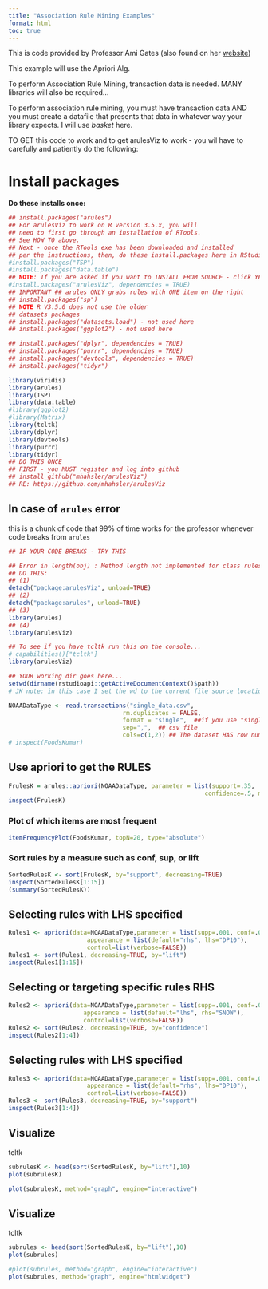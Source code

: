 ```yaml
---
title: "Association Rule Mining Examples"
format: html
toc: true
---
```


This is code provided by Professor Ami Gates (also found on her [website](https://gatesboltonanalytics.com/))

This example will use the Apriori Alg.

To perform Association Rule Mining, transaction data is needed. 
MANY libraries will also be required... 

To perform association rule mining, you must have transaction data AND you must create a datafile that presents that data in whatever way your library expects. I will use *basket* here.


TO GET this code to work and to get arulesViz to work - 
you wil have to carefully and patiently do the following:

# Install packages
**Do these installs once:**
```r
## install.packages("arules")
## For arulesViz to work on R version 3.5.x, you will
## need to first go through an installation of RTools. 
## See HOW TO above.
## Next - once the RTools exe has been downloaded and installed
## per the instructions, then, do these install.packages here in RStudio:
#install.packages("TSP")
#install.packages("data.table")
## NOTE: If you are asked if you want to INSTALL FROM SOURCE - click YES!
#install.packages("arulesViz", dependencies = TRUE)
## IMPORTANT ## arules ONLY grabs rules with ONE item on the right
## install.packages("sp")
## NOTE R V3.5.0 does not use the older
## datasets packages
## install.packages("datasets.load") - not used here
## install.packages("ggplot2") - not used here

## install.packages("dplyr", dependencies = TRUE)
## install.packages("purrr", dependencies = TRUE)
## install.packages("devtools", dependencies = TRUE)
## install.packages("tidyr")
```
```r
library(viridis)
library(arules)
library(TSP)
library(data.table)
#library(ggplot2)
#library(Matrix)
library(tcltk)
library(dplyr)
library(devtools)
library(purrr)
library(tidyr)
## DO THIS ONCE
## FIRST - you MUST register and log into github
## install_github("mhahsler/arulesViz")
## RE: https://github.com/mhahsler/arulesViz
```
## In case of `arules` error

this is a chunk of code that 99% of time works for the professor whenever code breaks from `arules`
```r
## IF YOUR CODE BREAKS - TRY THIS

## Error in length(obj) : Method length not implemented for class rules 
## DO THIS: 
## (1) 
detach("package:arulesViz", unload=TRUE)
## (2) 
detach("package:arules", unload=TRUE)
## (3) 
library(arules)
## (4) 
library(arulesViz)
```
```r
## To see if you have tcltk run this on the console...
# capabilities()["tcltk"]
library(arulesViz)
```

```r
## YOUR working dir goes here...
setwd(dirname(rstudioapi::getActiveDocumentContext()$path))
# JK note: in this case I set the wd to the current file source location
```


```r
NOAADataType <- read.transactions("single_data.csv",
                                rm.duplicates = FALSE, 
                                format = "single",  ##if you use "single" also use cols=c(1,2)
                                sep=",",  ## csv file
                                cols=c(1,2)) ## The dataset HAS row numbers
# inspect(FoodsKumar)
```
## Use apriori to get the RULES
```r

FrulesK = arules::apriori(NOAADataType, parameter = list(support=.35, 
                                                       confidence=.5, minlen=2))
inspect(FrulesK)
```
### Plot of which items are most frequent
```r
itemFrequencyPlot(FoodsKumar, topN=20, type="absolute")
```

### Sort rules by a measure such as conf, sup, or lift
```r
SortedRulesK <- sort(FrulesK, by="support", decreasing=TRUE)
inspect(SortedRulesK[1:15])
(summary(SortedRulesK))
```
## Selecting rules with LHS specified
```r
Rules1 <- apriori(data=NOAADataType,parameter = list(supp=.001, conf=.01, minlen=2),
                      appearance = list(default="rhs", lhs="DP10"),
                      control=list(verbose=FALSE))
Rules1 <- sort(Rules1, decreasing=TRUE, by="lift")
inspect(Rules1[1:15])
```

## Selecting or targeting specific rules  RHS
```r
Rules2 <- apriori(data=NOAADataType,parameter = list(supp=.001, conf=.01, minlen=2),
                     appearance = list(default="lhs", rhs="SNOW"),
                     control=list(verbose=FALSE))
Rules2 <- sort(Rules2, decreasing=TRUE, by="confidence")
inspect(Rules2[1:4])
```
## Selecting rules with LHS specified
```r
Rules3 <- apriori(data=NOAADataType,parameter = list(supp=.001, conf=.01, minlen=2),
                      appearance = list(default="rhs", lhs="DP10"),
                      control=list(verbose=FALSE))
Rules3 <- sort(Rules3, decreasing=TRUE, by="support")
inspect(Rules3[1:4])
```
## Visualize
tcltk
```r
subrulesK <- head(sort(SortedRulesK, by="lift"),10)
plot(subrulesK)

plot(subrulesK, method="graph", engine="interactive")
```
## Visualize
tcltk
```r
subrules <- head(sort(SortedRulesK, by="lift"),10)
plot(subrules)

#plot(subrules, method="graph", engine="interactive")
plot(subrules, method="graph", engine="htmlwidget")
```


